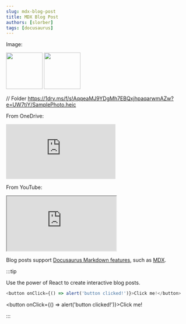 ```yaml
---
slug: mdx-blog-post
title: MDX Blog Post
authors: [slorber]
tags: [docusaurus]
---
```


Image:

<img src="https://onedrive.live.com/embed?resid=C38607DC2689EAA%21120962&authkey=%21AFgb7svWtBiUcj4" width="100"/>
<img src="https://onedrive.live.com/embed?resid=C38607DC2689EAA%21120962&authkey=%21AFgb7svWtBiUcj4" width="100"/>

// Folder
https://1drv.ms/f/s!AqqeaMJ9YDgMh7EBQxjhpaqarwmAZw?e=UW7tiY/SamplePhoto.heic

From OneDrive:

<iframe src="https://onedrive.live.com/embed?resid=CB3DEB5FC699256B%2148588&authkey=!AAdVKpNoYsiTKak" frameborder="0" scrolling="no" allowfullscreen></iframe>

From YouTube:

<iframe src="https://www.youtube.com/embed/6tfZ75JHUY4" allowfullscreen></iframe>

Blog posts support [Docusaurus Markdown features](https://docusaurus.io/docs/markdown-features), such as [MDX](https://mdxjs.com/).

:::tip

Use the power of React to create interactive blog posts.

```js
<button onClick={() => alert('button clicked!')}>Click me!</button>
```

<button onClick={() => alert('button clicked!')}>Click me!</button>

:::
